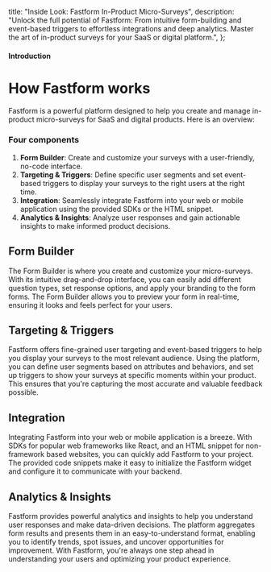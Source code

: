   title: "Inside Look: Fastform In-Product Micro-Surveys",
  description:
    "Unlock the full potential of Fastform: From intuitive form-building and event-based triggers to effortless integrations and deep analytics. Master the art of in-product surveys for your SaaS or digital platform.",
};

#### Introduction

# How Fastform works

Fastform is a powerful platform designed to help you create and manage in-product micro-surveys for SaaS and digital products. Here is an overview:

### Four components

1. **Form Builder**: Create and customize your surveys with a user-friendly, no-code interface.
2. **Targeting & Triggers**: Define specific user segments and set event-based triggers to display your surveys to the right users at the right time.
3. **Integration**: Seamlessly integrate Fastform into your web or mobile application using the provided SDKs or the HTML snippet.
4. **Analytics & Insights**: Analyze user responses and gain actionable insights to make informed product decisions.

## Form Builder

The Form Builder is where you create and customize your micro-surveys. With its intuitive drag-and-drop interface, you can easily add different question types, set response options, and apply your branding to the form forms. The Form Builder allows you to preview your form in real-time, ensuring it looks and feels perfect for your users.

## Targeting & Triggers

Fastform offers fine-grained user targeting and event-based triggers to help you display your surveys to the most relevant audience. Using the platform, you can define user segments based on attributes and behaviors, and set up triggers to show your surveys at specific moments within your product. This ensures that you're capturing the most accurate and valuable feedback possible.

## Integration

Integrating Fastform into your web or mobile application is a breeze. With SDKs for popular web frameworks like React, and an HTML snippet for non-framework based websites, you can quickly add Fastform to your project. The provided code snippets make it easy to initialize the Fastform widget and configure it to communicate with your backend.

## Analytics & Insights

Fastform provides powerful analytics and insights to help you understand user responses and make data-driven decisions. The platform aggregates form results and presents them in an easy-to-understand format, enabling you to identify trends, spot issues, and uncover opportunities for improvement. With Fastform, you're always one step ahead in understanding your users and optimizing your product experience.
